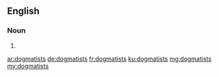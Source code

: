 ==English==

===Noun===
{{head|en|noun plural form}}

# {{plural of|dogmatist|lang=en}}

[[ar:dogmatists]]
[[de:dogmatists]]
[[fr:dogmatists]]
[[ku:dogmatists]]
[[mg:dogmatists]]
[[my:dogmatists]]